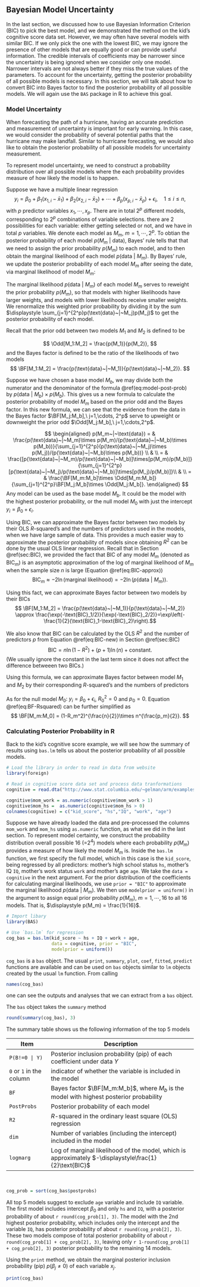 ## Bayesian Model Uncertainty {#sec:BMU}

In the last section, we discussed how to use Bayesian Information Criterion (BIC) to pick the best model, and we demonstrated the method on the kid's cognitive score data set. However, we may often  have several models with similar BIC. If we only pick the one with the lowest BIC, we may ignore the presence of other models that are equally good or can provide useful information. The credible intervals of coefficients may be narrower since the uncertainty is being ignored when we consider only one model. Narrower intervals are not always better if they miss the true values of the parameters. To account for the uncertainty, getting the posterior probability of all possible models is necessary. In this section, we will talk about how to convert BIC into Bayes factor to find the posterior probability of all possible models. We will again use the `BAS` package in R to achieve this goal.

### Model Uncertainty

When forecasting the path of a hurricane, having an accurate prediction and measurement of uncertainty is important for early warning. In this case, we would consider the probability of several potential paths that the hurricane may make landfall. Similar to hurricane forecasting, we would also like to obtain the posterior probability of all possible models for uncertainty measurement. 

To represent model uncertainty, we need to construct a probability distribution over all possible models where the each probability provides measure of how likely the model is to happen.

Suppose we have a multiple linear regression
$$ y_i = \beta_0+\beta_1(x_{1,i} - \bar{x}_1)+\beta_2(x_{2,i} - \bar{x}_2)+\cdots+\beta_p(x_{p,i}-\bar{x}_p)+\epsilon_i, \quad 1\leq i \leq n,$$
with $p$ predictor variables $x_1,\cdots, x_p$. There are in total $2^p$ different models, corresponding to $2^p$ combinations of variable selections. there are 2 possibilities for each variable: either getting selected or not, and we have in total $p$ variables. We denote each model as $M_m,\ m=1,\cdots,2^p$. To obtian the posterior probability of each model $p(M_m~|~\text{data})$, Bayes' rule tells that that we need to assign the prior probability $p(M_m)$ to each model, and to then obtain the marginal likelihood of each model $p(\text{data}~|~M_m)$. By Bayes' rule, we update the posterior probability of each model $M_m$ after seeing the date, via marginal likelihood of model $M_m$:

\begin{equation} 
p(M_m~|~\text{data}) = \frac{\text{marginal likelihood of }M_m\times p(M_m)}{\sum_{j=1}^{2^p}\text{marginal likelihood of }M_j\times p(M_j)} = \frac{p(\text{data}~|~M_m)p(M_m)}{\sum_{j=1}^{2^p}p(\text{data}~|~M_m)p(M_m)}. 
(\#eq:model-post-prob) 
\end{equation}

The marginal likelihood $p(\text{data}~|~M_m)$ of each model $M_m$ serves to reweight the prior probability $p(M_m)$, so that models with higher likelihoods have larger weights, and models with lower likelihoods receive smaller weights. We renormalize this weighted prior probability by dividing it by the sum $\displaystyle \sum_{j=1}^{2^p}p(\text{data}~|~M_j)p(M_j)$ to get the posterior probability of each model.

Recall that the prior odd between two models $M_1$ and $M_2$ is defined to be

$$
\Odd[M_1:M_2] =  \frac{p(M_1)}{p(M_2)},
$$
and the Bayes factor is defined to be the ratio of the likelihoods of two models
$$ \BF[M_1:M_2] = \frac{p(\text{data}~|~M_1)}{p(\text{data}~|~M_2)}. $$

Suppose we have chosen a base model $M_b$, we may divide both the numerator and the denominator of the formula \@ref(eq:model-post-prob) by $p(\text{data}~|~M_b)\times p(M_b)$. This gives us a new formula to calculate the posterior probability of model $M_m$ based on the prior odd and the Bayes factor. In this new formula, we can see that the evidence from the data in the Bayes factor $\BF[M_j:M_b],\ j=1,\cdots, 2^p$ serve to upweight or downweight the prior odd $\Odd[M_j:M_b],\ j=1,\cdots,2^p$.

$$
\begin{aligned}
p(M_m~|~\text{data}) = & \frac{p(\text{data}~|~M_m)\times p(M_m)/(p(\text{data}~|~M_b)\times p(M_b))}{\sum_{j=1}^{2^p}(p(\text{data}~|~M_j)\times p(M_j))/(p(\text{data}~|~M_b)\times p(M_b))} \\
 & \\
= & \frac{[p(\text{data}~|~M_m)/p(\text{data}~|~M_b)]\times[p(M_m)/p(M_b)]}{\sum_{j=1}^{2^p}[p(\text{data}~|~M_j)/p(\text{data}~|~M_b)]\times[p(M_j)/p(M_b)]}\\
  & \\
= & \frac{\BF[M_m:M_b]\times \Odd[M_m:M_b]}{\sum_{j=1}^{2^p}\BF[M_j:M_b]\times \Odd[M_j:M_b]}.
\end{aligned}
$$
Any model can be used as the base model $M_b$. It could be the model with the highest posterior probability, or the null model $M_0$ with just the intercept $y_i = \beta_0+\epsilon_i$. 

Using BIC, we can approximate the Bayes factor between two models by their OLS $R$-squared's and the numbers of predictors used in the models, when we have large sample of data. This provides a much easier way to approximate the posterior probability of models since obtaining $R^2$ can be done by the usual OLS linear regression. Recall that in Section \@ref(sec:BIC), we provided the fact that BIC of any model $M_m$ (denoted as $\text{BIC}_m$) is an asymptotic approximation of the log of marginal likelihood of $M_m$ when the sample size $n$ is large (Equation \@ref(eq:BIC-approx))
$$ \text{BIC}_m \approx -2 \ln(\text{marginal likelihood}) = -2\ln(p(\text{data}~|~M_m)). $$

Using this fact, we can approximate Bayes factor between two models by their BICs
$$ \BF[M_1:M_2] = \frac{p(\text{data}~|~M_1)}{p(\text{data}~|~M_2)} \approx \frac{\exp(-\text{BIC}_1/2)}{\exp(-\text{BIC}_2/2)}=\exp\left(-\frac{1}{2}(\text{BIC}_1-\text{BIC}_2)\right).$$

We also know that BIC can be calculated by the OLS $R^2$ and the number of predictors $p$ from Equation \@ref(eq:BIC-new) in Section \@ref(sec:BIC)
$$ \text{BIC} = n\ln(1-R^2) + (p+1)\ln(n) + \text{constant}. $$
(We usually ignore the constant in the last term since it does not affect the difference betweeen two BICs.)

Using this formula, we can approximate Bayes factor between model $M_1$ and $M_2$ by their corresponding $R$-squared's and the numbers of predictors
\begin{equation}
\BF[M_1:M_2]\approx \left(\frac{1-R_1^2}{1-R_2^2}\right)^{\frac{n}{2}}\times n^{\frac{p_1-p_2}{2}}.
(\#eq:BF-Rsquared)
\end{equation}

As for the null model $M_0:\ y_i = \beta_0+\epsilon_i$, $R_0^2 = 0$ and $p_0=0$. Equation \@ref(eq:BF-Rsquared) can be further simplified as 
$$ \BF[M_m:M_0] = (1-R_m^2)^{\frac{n}{2}}\times n^{\frac{p_m}{2}}. $$


### Calculating Posterior Probability in R

Back to the kid's cognitive score example, we will see how the summary of results using `bas.lm` tells us about the posterior probability of all possible models.


```r
# Load the library in order to read in data from website
library(foreign)    

# Read in cognitive score data set and process data tranformations
cognitive = read.dta("http://www.stat.columbia.edu/~gelman/arm/examples/child.iq/kidiq.dta")

cognitive$mom_work = as.numeric(cognitive$mom_work > 1)
cognitive$mom_hs =  as.numeric(cognitive$mom_hs > 0)
colnames(cognitive) = c("kid_score", "hs","IQ", "work", "age")
```

Suppose we have already loaded the data and pre-processed the columns `mom_work` and `mom_hs` using `as.numeric` function, as what we did in the last section. To represent model certainty, we construct the probability distribution overall possible 16 (=$2^4$) models where each probability $p(M_m)$ provides a measure of how likely the model $M_m$ is. Inside the `bas.lm` function, we first specify the full model, which in this case is the `kid_score`, being regressed by all predictors: mother's high school status `hs`, mother's IQ `IQ`, mother's work status `work` and mother's age `age`. We take the `data = cognitive` in the next argument. For the prior distribution of the coefficients for calculating marginal likelihoods, we use `prior = "BIC"` to approximate the marginal likelihood $p(\text{data}~|~M_m)$. We then use `modelprior = uniform()` in the argument to assign equal prior probability $p(M_m),\ m=1,\cdots, 16$ to all 16 models. That is, $\displaystyle p(M_m) = \frac{1}{16}$.

```r
# Import libary
library(BAS)

# Use `bas.lm` for regression
cog_bas = bas.lm(kid_score ~ hs + IQ + work + age, 
                 data = cognitive, prior = "BIC",
                 modelprior = uniform())
```

`cog_bas` is a `bas` object. The usual `print`, `summary`, `plot`, `coef`, `fitted`, `predict` functions are available and can be used on `bas` objects similar to `lm` objects created by the usual `lm` function. From calling

```r
names(cog_bas)
```
one can see the outputs and analyses that we can extract from a `bas` object.

The `bas` object takes the `summary` method

```r
round(summary(cog_bas), 3)
```

The summary table shows us the following information of the top 5 models

Item          | Description
--------------| -------------------------------------------------
`P(B!=0 | Y)` | Posterior inclusion probability (pip) of each coefficient under data $Y$
`0` or `1` in the column | indicator of whether the variable is included in the model
`BF`          | Bayes factor $\BF[M_m:M_b]$, where $M_b$ is the model with highest posterior probability
`PostProbs`   | Posterior probability of each model
`R2`          | $R$-squared in the ordinary least square (OLS) regression
`dim`         | Number of variables (including the intercept) included in the model
`logmarg`     | Log of marginal likelihood of the model, which is approximately  $-\displaystyle\frac{1}{2}\text{BIC}$

<br/>

```r
cog_prob = sort(cog_bas$postprobs)
```

All top 5 models suggest to exclude `age` variable and include `IQ` variable. The first model includes intercept $\beta_0$ and only `hs` and `IQ`, with a posterior probability of about `r round(cog_prob[1], 3)`. The model with the 2nd highest posterior probability, which includes only the intercept and the variable `IQ`, has posterior probability of about `r round(cog_prob[2], 3)`. These two models compose of total posterior probability of about `r round(cog_prob[1] + cog_prob[2], 3)`, leaving only `r 1-round(cog_prob[1] + cog_prob[2], 3)` posterior probability to the remaining 14 models. 

Using the `print` method, we obtain the marginal posterior inclusion probability (pip) $p(\beta_j\neq 0)$ of each variable $x_j$.

<!--
```r
library(knitr)
opts_chunk$set(tidy.opts=list(width.cutoff=60),tidy = F)
```
-->


```r
print(cog_bas)
```



